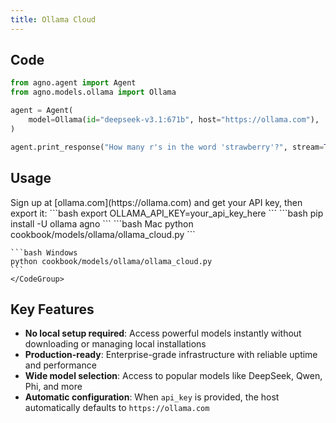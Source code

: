 ```yaml
---
title: Ollama Cloud
---
```


## Code

```python cookbook/models/ollama/ollama_cloud.py
from agno.agent import Agent
from agno.models.ollama import Ollama

agent = Agent(
    model=Ollama(id="deepseek-v3.1:671b", host="https://ollama.com"),
)

agent.print_response("How many r's in the word 'strawberry'?", stream=True)
```

## Usage

<Steps>
  <Snippet file="create-venv-step.mdx" />

  <Step title="Set up Ollama Cloud API Key">
    Sign up at [ollama.com](https://ollama.com) and get your API key, then export it:
    ```bash
    export OLLAMA_API_KEY=your_api_key_here
    ```
  </Step>

  <Step title="Install libraries">
    ```bash
    pip install -U ollama agno
    ```
  </Step>

  <Step title="Run Agent">
    <CodeGroup>
    ```bash Mac
    python cookbook/models/ollama/ollama_cloud.py
    ```

    ```bash Windows
    python cookbook/models/ollama/ollama_cloud.py
    ```
    </CodeGroup>
  </Step>
</Steps>

## Key Features

- **No local setup required**: Access powerful models instantly without downloading or managing local installations
- **Production-ready**: Enterprise-grade infrastructure with reliable uptime and performance
- **Wide model selection**: Access to popular models like DeepSeek, Qwen, Phi, and more
- **Automatic configuration**: When `api_key` is provided, the host automatically defaults to `https://ollama.com`
